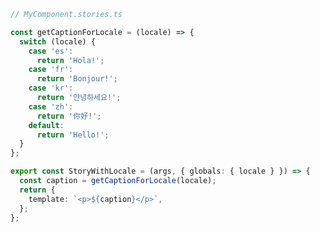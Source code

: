 ```ts
// MyComponent.stories.ts

const getCaptionForLocale = (locale) => {
  switch (locale) {
    case 'es':
      return 'Hola!';
    case 'fr':
      return 'Bonjour!';
    case 'kr':
      return '안녕하세요!';
    case 'zh':
      return '你好!';
    default:
      return 'Hello!';
  }
};

export const StoryWithLocale = (args, { globals: { locale } }) => {
  const caption = getCaptionForLocale(locale);
  return {
    template: `<p>${caption}</p>`,
  };
};
```